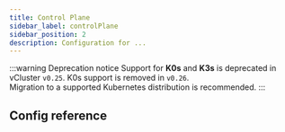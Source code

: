 ```yaml
---
title: Control Plane
sidebar_label: controlPlane
sidebar_position: 2
description: Configuration for ...
---
```



:::warning Deprecation notice
Support for **K0s** and **K3s** is deprecated in vCluster `v0.25`. K0s support is removed in `v0.26`.   
Migration to a supported Kubernetes distribution is recommended.
:::

## Config reference

<ControlPlane />
